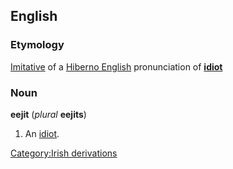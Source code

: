 ==English==
===Etymology===
[[Imitative]] of a [[Hiberno English]] pronunciation of '''[[idiot]]'''

===Noun===
'''eejit''' (''plural'' '''eejits''')

#An [[idiot]].
[[Category:Irish derivations]]